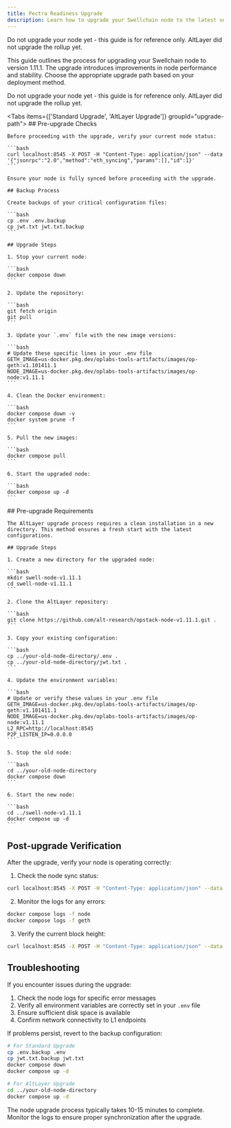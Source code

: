 ```yaml
---
title: Pectra Readiness Upgrade
description: Learn how to upgrade your Swellchain node to the latest version 1.11.1
---
```



<Callout type="warn">
Do not upgrade your node yet - this guide is for reference only.
AltLayer did not upgrade the rollup yet.
</Callout>

This guide outlines the process for upgrading your Swellchain node to version 1.11.1. The upgrade introduces improvements in node performance and stability. Choose the appropriate upgrade path based on your deployment method.

<Callout type="warn">
Do not upgrade your node yet - this guide is for reference only.
AltLayer did not upgrade the rollup yet.
</Callout>

<Tabs items={['Standard Upgrade', 'AltLayer Upgrade']} groupId="upgrade-path">
  <Tab value="Standard Upgrade">
    ## Pre-upgrade Checks

    Before proceeding with the upgrade, verify your current node status:

    ```bash
    curl localhost:8545 -X POST -H "Content-Type: application/json" --data '{"jsonrpc":"2.0","method":"eth_syncing","params":[],"id":1}'
    ```

    Ensure your node is fully synced before proceeding with the upgrade.

    ## Backup Process

    Create backups of your critical configuration files:

    ```bash
    cp .env .env.backup
    cp jwt.txt jwt.txt.backup
    ```

    ## Upgrade Steps

    1. Stop your current node:

    ```bash
    docker compose down
    ```

    2. Update the repository:

    ```bash
    git fetch origin
    git pull
    ```

    3. Update your `.env` file with the new image versions:

    ```bash
    # Update these specific lines in your .env file
    GETH_IMAGE=us-docker.pkg.dev/oplabs-tools-artifacts/images/op-geth:v1.101411.1
    NODE_IMAGE=us-docker.pkg.dev/oplabs-tools-artifacts/images/op-node:v1.11.1
    ```

    4. Clean the Docker environment:

    ```bash
    docker compose down -v
    docker system prune -f
    ```

    5. Pull the new images:

    ```bash
    docker compose pull
    ```

    6. Start the upgraded node:

    ```bash
    docker compose up -d
    ```
  </Tab>

  <Tab value="AltLayer Upgrade">
    ## Pre-upgrade Requirements

    The AltLayer upgrade process requires a clean installation in a new directory. This method ensures a fresh start with the latest configurations.

    ## Upgrade Steps

    1. Create a new directory for the upgraded node:

    ```bash
    mkdir swell-node-v1.11.1
    cd swell-node-v1.11.1
    ```

    2. Clone the AltLayer repository:

    ```bash
    git clone https://github.com/alt-research/opstack-node-v1.11.1.git .
    ```

    3. Copy your existing configuration:

    ```bash
    cp ../your-old-node-directory/.env .
    cp ../your-old-node-directory/jwt.txt .
    ```

    4. Update the environment variables:

    ```bash
    # Update or verify these values in your .env file
    GETH_IMAGE=us-docker.pkg.dev/oplabs-tools-artifacts/images/op-geth:v1.101411.1
    NODE_IMAGE=us-docker.pkg.dev/oplabs-tools-artifacts/images/op-node:v1.11.1
    L2_RPC=http://localhost:8545
    P2P_LISTEN_IP=0.0.0.0
    ```

    5. Stop the old node:

    ```bash
    cd ../your-old-node-directory
    docker compose down
    ```

    6. Start the new node:

    ```bash
    cd ../swell-node-v1.11.1
    docker compose up -d
    ```
  </Tab>
</Tabs>

## Post-upgrade Verification

After the upgrade, verify your node is operating correctly:

1. Check the node sync status:

```bash
curl localhost:8545 -X POST -H "Content-Type: application/json" --data '{"jsonrpc":"2.0","method":"eth_syncing","params":[],"id":1}'
```

2. Monitor the logs for any errors:

```bash
docker compose logs -f node
docker compose logs -f geth
```

3. Verify the current block height:

```bash
curl localhost:8545 -X POST -H "Content-Type: application/json" --data '{"jsonrpc":"2.0","method":"eth_blockNumber","params":[],"id":1}'
```

## Troubleshooting

If you encounter issues during the upgrade:

1. Check the node logs for specific error messages
2. Verify all environment variables are correctly set in your `.env` file
3. Ensure sufficient disk space is available
4. Confirm network connectivity to L1 endpoints

If problems persist, revert to the backup configuration:

```bash
# For Standard Upgrade
cp .env.backup .env
cp jwt.txt.backup jwt.txt
docker compose down
docker compose up -d

# For AltLayer Upgrade
cd ../your-old-node-directory
docker compose up -d
```

The node upgrade process typically takes 10-15 minutes to complete. Monitor the logs to ensure proper synchronization after the upgrade.